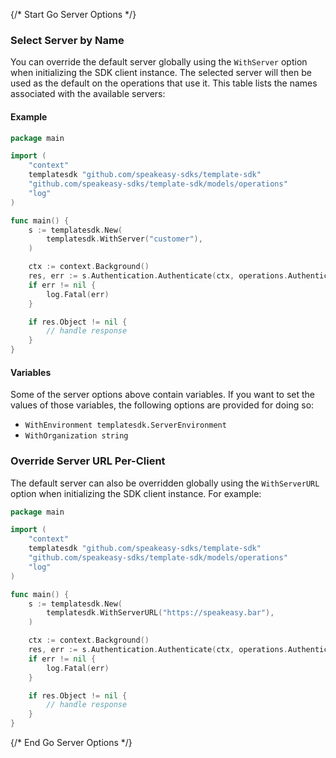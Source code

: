 {/* Start Go Server Options */}
### Select Server by Name

You can override the default server globally using the `WithServer` option when initializing the SDK client instance. The selected server will then be used as the default on the operations that use it. This table lists the names associated with the available servers:



#### Example

```go
package main

import (
	"context"
	templatesdk "github.com/speakeasy-sdks/template-sdk"
	"github.com/speakeasy-sdks/template-sdk/models/operations"
	"log"
)

func main() {
	s := templatesdk.New(
		templatesdk.WithServer("customer"),
	)

	ctx := context.Background()
	res, err := s.Authentication.Authenticate(ctx, operations.AuthenticateRequestBody{})
	if err != nil {
		log.Fatal(err)
	}

	if res.Object != nil {
		// handle response
	}
}

```

#### Variables

Some of the server options above contain variables. If you want to set the values of those variables, the following options are provided for doing so:
 * `WithEnvironment templatesdk.ServerEnvironment`
 * `WithOrganization string`

### Override Server URL Per-Client

The default server can also be overridden globally using the `WithServerURL` option when initializing the SDK client instance. For example:
```go
package main

import (
	"context"
	templatesdk "github.com/speakeasy-sdks/template-sdk"
	"github.com/speakeasy-sdks/template-sdk/models/operations"
	"log"
)

func main() {
	s := templatesdk.New(
		templatesdk.WithServerURL("https://speakeasy.bar"),
	)

	ctx := context.Background()
	res, err := s.Authentication.Authenticate(ctx, operations.AuthenticateRequestBody{})
	if err != nil {
		log.Fatal(err)
	}

	if res.Object != nil {
		// handle response
	}
}

```
{/* End Go Server Options */}
